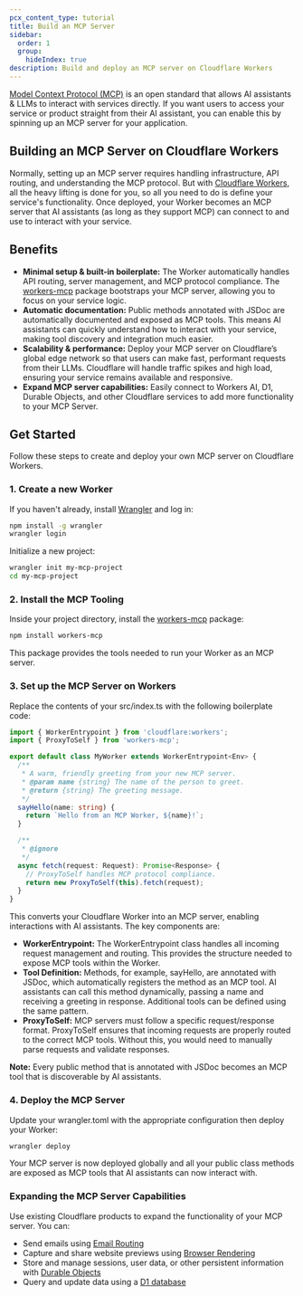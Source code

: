 ```yaml
---
pcx_content_type: tutorial
title: Build an MCP Server
sidebar:
  order: 1
  group:
    hideIndex: true
description: Build and deploy an MCP server on Cloudflare Workers
---
```

[Model Context Protocol (MCP)](https://modelcontextprotocol.io/introduction) is an open standard that allows AI assistants & LLMs to interact with services directly. If you want users to access your service or product straight from their AI assistant, you can enable this by spinning up an MCP server for your application. 

## Building an MCP Server on Cloudflare Workers

Normally, setting up an MCP server requires handling infrastructure, API routing, and understanding the MCP protocol. But with [Cloudflare Workers](/workers/), all the heavy lifting is done for you, so all you need to do is define your service's functionality.
Once deployed, your Worker becomes an MCP server that AI assistants (as long as they support MCP) can connect to and use to interact with your service.

## Benefits

- **Minimal setup & built-in boilerplate:** The Worker automatically handles API routing, server management, and MCP protocol compliance. The [workers-mcp](https://www.npmjs.com/package/workers-mcp) package bootstraps your MCP server, allowing you to focus on your service logic.
- **Automatic documentation:** Public methods annotated with JSDoc are automatically documented and exposed as MCP tools. This means AI assistants can quickly understand how to interact with your service, making tool discovery and integration much easier.
- **Scalability & performance:** Deploy your MCP server on Cloudflare’s global edge network so that users can make fast, performant requests from their LLMs. Cloudflare will handle traffic spikes and high load, ensuring your service remains available and responsive. 
- **Expand MCP server capabilities:** Easily connect to Workers AI, D1, Durable Objects, and other Cloudflare services to add more functionality to your MCP Server. 

## Get Started

Follow these steps to create and deploy your own MCP server on Cloudflare Workers.


### 1. Create a new Worker 

If you haven't already, install [Wrangler](https://developers.cloudflare.com/workers/wrangler/) and log in:

```bash
npm install -g wrangler
wrangler login
```

Initialize a new project:
```bash
wrangler init my-mcp-project
cd my-mcp-project
```

### 2. Install the MCP Tooling
Inside your project directory, install the [workers-mcp](https://github.com/cloudflare/workers-mcp) package:

```bash
npm install workers-mcp
```

This package provides the tools needed to run your Worker as an MCP server.

### 3. Set up the MCP Server on Workers
Replace the contents of your src/index.ts with the following boilerplate code:

```ts
import { WorkerEntrypoint } from 'cloudflare:workers';
import { ProxyToSelf } from 'workers-mcp';

export default class MyWorker extends WorkerEntrypoint<Env> {
  /**
   * A warm, friendly greeting from your new MCP server.
   * @param name {string} The name of the person to greet.
   * @return {string} The greeting message.
   */
  sayHello(name: string) {
    return `Hello from an MCP Worker, ${name}!`;
  }

  /**
   * @ignore
   */
  async fetch(request: Request): Promise<Response> {
    // ProxyToSelf handles MCP protocol compliance.
    return new ProxyToSelf(this).fetch(request);
  }
}
```

This converts your Cloudflare Worker into an MCP server, enabling interactions with AI assistants. The key components are:
- **WorkerEntrypoint:** The WorkerEntrypoint class handles all incoming request management and routing. This provides the structure needed to expose MCP tools within the Worker.
- **Tool Definition:** Methods, for example, sayHello, are annotated with JSDoc, which automatically registers the method as an MCP tool. AI assistants can call this method dynamically, passing a name and receiving a greeting in response. Additional tools can be defined using the same pattern.
- **ProxyToSelf:** MCP servers must follow a specific request/response format. ProxyToSelf ensures that incoming requests are properly routed to the correct MCP tools. Without this, you would need to manually parse requests and validate responses.


**Note:** Every public method that is annotated with JSDoc becomes an MCP tool that is discoverable by AI assistants. 


### 4. Deploy the MCP Server
Update your wrangler.toml with the appropriate configuration then deploy your Worker:
```bash
wrangler deploy
```

Your MCP server is now deployed globally and all your public class methods are exposed as MCP tools that AI assistants can now interact with. 

### Expanding the MCP Server Capabilities
Use existing Cloudflare products to expand the functionality of your MCP server. You can: 
- Send emails using [Email Routing](/email-routing/)
- Capture and share website previews using [Browser Rendering](/browser-rendering/)
- Store and manage sessions, user data, or other persistent information with [Durable Objects](/durable-objects/)
- Query and update data using a [D1 database](/d1/)
